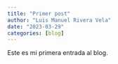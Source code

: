 ```yaml
---
title: "Primer post"
author: "Luis Manuel Rivera Vela"
date: "2023-03-29"
categories: [blog]
---
```


Este es mi primera entrada al blog.
